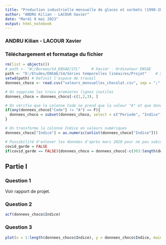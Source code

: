---
title: "Production industrielle mensuelle de glaces et sorbets (1990-2023)"
author: "ANDRU Kilian - LACOUR Xavier"
date: "Mardi 9 mai 2023"
output: html_notebook
---
### ANDRU Kilian - LACOUR Xavier



### Téléchargement et formatage du fichier

```{r}
rm(list = objects())
# path <- "W:/Bureau/S4_ENSAE/STL"     # Xavier - Ordinateur ENSAE
path <- "D:/Etudes/ENSAE/S4/Séries temporelles linéaires/Projet"    # Xavier - Ordinateur perso
setwd(path) # Definit l'espace de travail
donnees_choco <- read.csv("valeurs_mensuelles_chocolat.csv", sep = ";", col.names = c("Periode", "Indice", "Code"))

# On supprime les trois premieres lignes inutiles
donnees_choco = donnees_choco[-c(1,2,3), ]

# On vérifie que la colonne Code ne prend que la valeur "A" et que donc l'ensemble des valeurs sont normales
if(any(donnees_choco["Code"] != "A") == F){
  donnees_choco = subset(donnees_choco, select = c("Periode", "Indice"))
}

# On transforme la colonne Indice en valeurs numériques
donnees_choco["Indice"] = as.numeric(unlist(donnees_choco["Indice"]))
```

```{r}
# Possibilité d'enlever les données d'après mars 2020 pour ne pas subir les perturbation du Covid-19
covid_garde = FALSE
if(covid_garde == FALSE){donnees_choco = donnees_choco[-c(363:length(donnees_choco$Indice)), ]}

```


## Partie I

### Question 1

Voir rapport de projet.

### Question 2

```{r}
acf(donnees_choco$Indice)

```

### Question 3

```{r}
plot(x = 1:length(donnees_choco$Indice), y = donnees_choco$Indice, main = "Indice de production (1990-2023)", xlab = "Mois", ylab = "Valeur mensuelle de l'indice")

```


```{r}


```

```{r}

```

